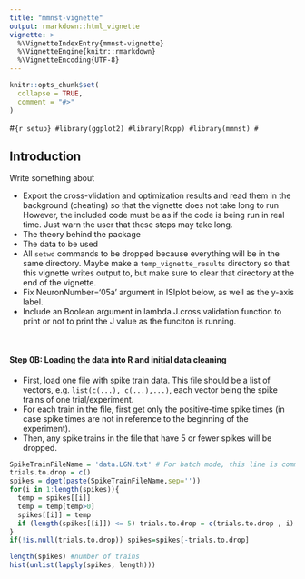 ```yaml
---
title: "mmnst-vignette"
output: rmarkdown::html_vignette
vignette: >
  %\VignetteIndexEntry{mmnst-vignette}
  %\VignetteEngine{knitr::rmarkdown}
  %\VignetteEncoding{UTF-8}
---
```


```r
knitr::opts_chunk$set(
  collapse = TRUE,
  comment = "#>"
)
```

#```{r setup}
#library(ggplot2)
#library(Rcpp)
#library(mmnst)
#```


## Introduction
Write something about

  - Export the cross-vlidation and optimization results and read them in the background (cheating) so that the vignette does not take long to run However, the included code must be as if the code is being run in real time. Just warn the user that these steps may take long.
  - The theory behind the package
  - The data to be used
  - All `setwd` commands to be dropped because everything will be in the same directory. Maybe make a `temp_vignette_results` directory so that this vignette writes output to, but make sure to clear that directory at the end of the vignette.
  - Fix NeuronNumber='05a' argument in ISIplot below, as well as the y-axis label.
  - Include an Boolean argument in lambda.J.cross.validation function to print or not to print the J value as the funciton is running.


$\;$

#### Step 0B: Loading the data into R and initial data cleaning

  - First, load one file with spike train data. This file should be a list of vectors, e.g. ` list(c(...), c(...),...)`, each vector being the spike trains of one trial/experiment.
  - For each train in the file, first get only the positive-time spike times (in case spike times are not in reference to the beginning of the experiment).
  - Then, any spike trains in the file that have 5 or fewer spikes will be dropped.


```r
SpikeTrainFileName = 'data.LGN.txt' # For batch mode, this line is commented out because spike train file name is created before running this script
trials.to.drop = c()
spikes = dget(paste(SpikeTrainFileName,sep=''))
for(i in 1:length(spikes)){
  temp = spikes[[i]]
  temp = temp[temp>0]
  spikes[[i]] = temp
  if (length(spikes[[i]]) <= 5) trials.to.drop = c(trials.to.drop , i)
}
if(!is.null(trials.to.drop)) spikes=spikes[-trials.to.drop]

length(spikes) #number of trains
hist(unlist(lapply(spikes, length))) 
```

